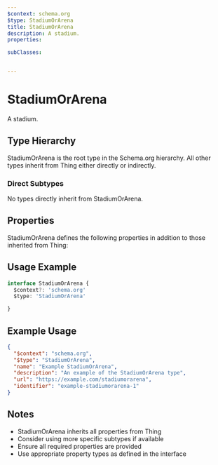 ```yaml
---
$context: schema.org
$type: StadiumOrArena
title: StadiumOrArena
description: A stadium.
properties:

subClasses:


---
```


# StadiumOrArena

A stadium.

## Type Hierarchy

StadiumOrArena is the root type in the Schema.org hierarchy. All other types inherit from Thing either directly or indirectly.

### Direct Subtypes

No types directly inherit from StadiumOrArena.

## Properties

StadiumOrArena defines the following properties in addition to those inherited from Thing:



## Usage Example

```typescript
interface StadiumOrArena {
  $context?: 'schema.org'
  $type: 'StadiumOrArena'

}
```

## Example Usage

```json
{
  "$context": "schema.org",
  "$type": "StadiumOrArena",
  "name": "Example StadiumOrArena",
  "description": "An example of the StadiumOrArena type",
  "url": "https://example.com/stadiumorarena",
  "identifier": "example-stadiumorarena-1"
}
```

## Notes

- StadiumOrArena inherits all properties from Thing
- Consider using more specific subtypes if available
- Ensure all required properties are provided
- Use appropriate property types as defined in the interface
